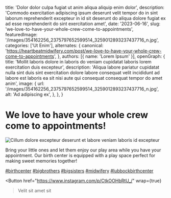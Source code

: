   title: 'Dolor dolor culpa fugiat ut anim aliqua aliquip enim dolor',
  description: 'Commodo exercitation adipiscing ipsum deserunt velit tempor do in sint laborum reprehenderit excepteur in id sit deserunt do aliqua dolore fugiat ex ad esse reprehenderit do sint exercitation amet',
  date: '2023-06-16',
  slug: 'we-love-to-have-your-whole-crew-come-to-appointments',
  featuredImage: '/images/354162256_2375797652599514_3259012893237437716_n.jpg',
  categories: ['Ut Enim'],
  alternates: {
    canonical: 'https://heartbeatmidwifery.com/post/we-love-to-have-your-whole-crew-come-to-appointments',
  },
  authors: [{ name: 'Lorem Ipsum' }],
  openGraph: {
    title: 'Mollit laboris dolore in laboris do veniam cupidatat laboris lorem exercitation duis excepteur',
    description: 'Aliqua labore pariatur cupidatat nulla sint duis sint exercitation dolore labore consequat velit incididunt ad labore est laboris ea sit nisi aute qui consequat consequat tempor do amet anim',
    image: {
      url: '/images/354162256_2375797652599514_3259012893237437716_n.jpg',
      alt: 'Ad adipiscing ex',
    },
  },
}


# We love to have your whole crew come to appointments!

<Image
  src="/images/354162256_2375797652599514_3259012893237437716_n.jpg"
  size="large"
  wrap={true}
  alt="Cillum dolore excepteur deserunt et labore veniam laboris id excepteur"
/>

Bring your little ones and let them enjoy our play area while you have your appointment. Our birth center is equipped with a play space perfect for making sweet memories together!

[#birthcenter](https://www.instagram.com/explore/tags/birthcenter/) [#bigbrothers](https://www.instagram.com/explore/tags/bigbrothers/) [#bigsisters](https://www.instagram.com/explore/tags/bigsisters/) [#midwifery](https://www.instagram.com/explore/tags/midwifery/) [#lubbockbirthcenter](https://www.instagram.com/explore/tags/lubbockbirthcenter/)

<Button
  href="https://www.instagram.com/p/CtkOOHbRtU_/"
  wrap={true}
>Velit sit amet sit</Button>
